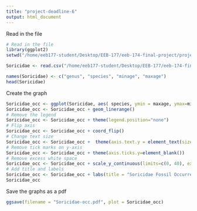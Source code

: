 ```yaml
---
title: "project-deadline-6"
output: html_document
---
```


Read in the file
```r
# Read in the file
library(ggplot2)
setwd("/home/eeb177-student/Desktop/EEB-177/eeb-174-final-project/project-deadline-6/")

Soricidae <- read.csv("/home/eeb177-student/Desktop/EEB-177/eeb-174-final-project/final-project-report/Soricidae-ranges.csv", header =F, as.is = T)

names(Soricidae) <- c("genus", "species", "minage", "maxage")
head(Soricidae)
```

Create the graph
```r
Soricidae_occ <- ggplot(Soricidae, aes( species, ymin = maxage, ymax=minage, colour = genus))
Soricidae_occ <- Soricidae_occ + geom_linerange()
# Remove the legend
Soricidae_occ <- Soricidae_occ + theme(legend.position="none") 
# Flip axis
Soricidae_occ <- Soricidae_occ + coord_flip() 
# Change text size
Soricidae_occ <- Soricidae_occ +  theme(axis.text.y = element_text(size=1.75)) 
# Remove tick marks on y-axis
Soricidae_occ <- Soricidae_occ + theme(axis.ticks.y=element_blank()) 
# Remove excess white space
Soricidae_occ <- Soricidae_occ + scale_y_continuous(limits=c(0, 40), expand = c(0, 0), breaks=c(0, 10, 20, 30, 40)) 
# Add title and labels
Soricidae_occ <- Soricidae_occ + labs(title = "Soricidae Fossil Occurrences", x = "Species", y = "Millions of Years Ago") + theme(plot.title = element_text(hjust = 0.5, size=22, face = "bold"), axis.title =element_text(size=20))  
Soricidae_occ
```

Save the graphs as a pdf
```r
ggsave(filename = "Soricidae-occ.pdf", plot = Soricidae_occ)
```